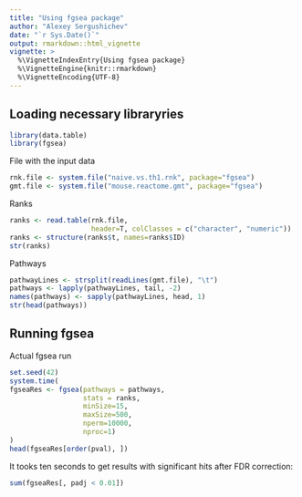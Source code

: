 ```yaml
---
title: "Using fgsea package"
author: "Alexey Sergushichev"
date: "`r Sys.Date()`"
output: rmarkdown::html_vignette
vignette: >
  %\VignetteIndexEntry{Using fgsea package}
  %\VignetteEngine{knitr::rmarkdown}
  %\VignetteEncoding{UTF-8}
---
```


## Loading necessary libraryries

```r
library(data.table)
library(fgsea)
```

File with the input data

```r
rnk.file <- system.file("naive.vs.th1.rnk", package="fgsea")
gmt.file <- system.file("mouse.reactome.gmt", package="fgsea")
```

Ranks

```r
ranks <- read.table(rnk.file,
                    header=T, colClasses = c("character", "numeric"))
ranks <- structure(ranks$t, names=ranks$ID)
str(ranks)
```

Pathways

```r
pathwayLines <- strsplit(readLines(gmt.file), "\t")
pathways <- lapply(pathwayLines, tail, -2)
names(pathways) <- sapply(pathwayLines, head, 1)
str(head(pathways))
```

## Running fgsea

Actual fgsea run

```r
set.seed(42)
system.time(
fgseaRes <- fgsea(pathways = pathways, 
                  stats = ranks,
                  minSize=15,
                  maxSize=500,
                  nperm=10000,
                  nproc=1)
)
head(fgseaRes[order(pval), ])
```

It tooks ten seconds to get results with significant hits after FDR correction:
```r
sum(fgseaRes[, padj < 0.01])
```

